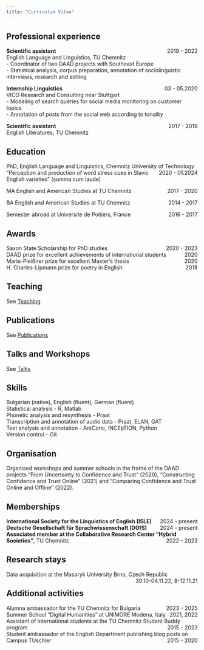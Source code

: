 ```yaml
---
title: "Curriculum Vitae"
---
```


## Professional experience
**Scientific assistant** [2019 - 2022]{style="float:right"}<br>
 English Language and Linguistics, TU Chemnitz<br>
 - Coordinator of two DAAD projects with Southeast Europe<br>
 - Statistical analysis, corpus preparation, annotation of sociolinguistic interviews, research and editing
<br>

**Internship Linguistics** [03 - 05.2020]{style="float:right"}<br>
 VICO Research and Consulting near Stuttgart<br>
 - Modeling of search queries for social media monitoring on customer topics<br>
 - Annotation of posts from the social web according to tonality
<br>

**Scientific assistant** [2017 - 2019]{style="float:right"}<br>
 English Literatures, TU Chemnitz
<br>

## Education

PhD, English Language and Linguistics, Chemnitz University of Technology [2020 - 01.2024]{style="float:right"}<br> 
"Perception and production of word stress cues in Slavic English varieties" (summa cum laude)

MA English and American Studies at TU Chemnitz [2017 - 2020]{style="float:right"}<br>

BA English and American Studies at TU Chemnitz [2014 - 2017]{style="float:right"}<br>

Semester abroad at Université de Poitiers, France [2016 - 2017]{style="float:right"}<br>

## Awards

Saxon State Scholarship for PhD studies [2020 - 2023]{style="float:right"}<br>
DAAD prize for excellent achievements of international students [2020]{style="float:right"}<br>
Marie-Pleißner prize for excellent Master’s thesis [2020]{style="float:right"}<br>
H. Charles-Lipmann prize for poetry in English [2018]{style="float:right"}<br>

## Teaching

See [Teaching](https://mbisivan.github.io/pages/teaching.html)

## Publications

See [Publications](https://mbisivan.github.io/pages/publications.html)

## Talks and Workshops

See [Talks](https://mbisivan.github.io/pages/presentations.html)

## Skills
Bulgarian (native), English (fluent), German (fluent)<br>
Statistical analysis - R, Matlab<br>
Phonetic analysis and resynthesis - Praat<br>
Transcription and annotation of audio data - Praat, ELAN, GAT<br>
Text analysis and annotation - AntConc, INCEpTION, Python<br>
Version control -- Git 


## Organisation
Organised workshops and summer schools in the frame of the DAAD projects "From Uncertainty to Confidence and Trust" (2020),  "Constructing Confidence and Trust Online" (2021) and "Comparing Confidence and Trust Online and Offline" (2022).

## Memberships

**International Society for the Linguistics of English (ISLE)** [2024 - present]{style="float:right"}<br>
**Deutsche Gesellschaft für Sprachwissenschaft (DGfS)** [2024 - present]{style="float:right"}<br>
**Associated member at the Collaborative Research Center "Hybrid Societies"**, TU Chemnitz [2022 - 2023]{style="float:right"}<br>

## Research stays
Data acquisition at the Masaryk University Brno, Czech Republic [30.10-04.11.22, 8-12.11.21]{style="float:right"}<br>


## Additional activities
Alumna ambassador for the TU Chemnitz for Bulgaria [2023 - 2025]{style="float:right"}<br>
Summer School "Digital Humanities" at UNIMORE Modena, Italy [2021, 2022]{style="float:right"}<br>
Assistant of international students at the TU Chemnitz Student Buddy program [2015 - 2023]{style="float:right"}<br>
Student ambassador of the English Department publishing blog posts on Campus TUschler [2015 - 2020]{style="float:right"}<br>

\vfill






